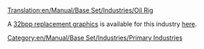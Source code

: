 [[Translation:en/Manual/Base Set/Industries/Oil Rig]]
{{en/Manual/Base Set/Industries/Industries|Image=[[File:en/Manual/Base Set/Industries/Oilrig.png]]
|name=Oil Rig
|climates=[[en/Manual/Climates]].
|accepts=[[en/Manual/Base Set/Cargos/Passengers]].
|produces=[[en/Manual/Base Set/Cargos/Oil]], Passengers.
|notes=Not present in other [[en/Manual/Climates]]. Has a built in [[en/Manual/Airports|Helipad]]<br> and [[en/Manual/Water Transport Tiles]] for all [[en/Manual/Transport company|companies]] to use.
}}

A [[en/Archive/Old 32bpp/32bit Graphics Development#user-info|32bpp replacement graphics]] is available for this industry [[en/Archive/Old 32bpp/List of downloadable 32 bpp tars|here]].

[[Category:en/Manual/Base Set/Industries/Primary Industries]]